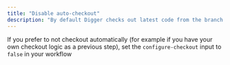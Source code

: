 ```yaml
---
title: "Disable auto-checkout"
description: "By default Digger checks out latest code from the branch prior to every run. So you don't need to configure checkout in your workflow file."
---
```


If you prefer to not checkout automatically (for example if you have your own checkout logic as a previous step), set the `configure-checkout` input to `false` in your workflow